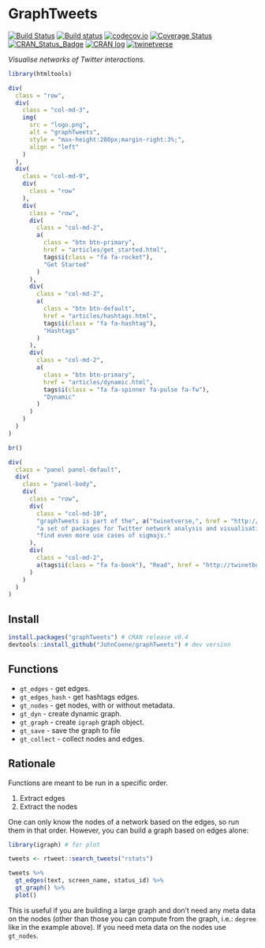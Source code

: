 # GraphTweets

[![Build Status](https://travis-ci.org/JohnCoene/graphTweets.svg?branch=master)](https://travis-ci.org/JohnCoene/graphTweets)
[![Build status](https://ci.appveyor.com/api/projects/status/t37a595yg5eb2sx6/branch/master?svg=true)](https://ci.appveyor.com/project/JohnCoene/graphtweets/branch/master)
[![codecov.io](https://codecov.io/github/JohnCoene/graphTweets/coverage.svg?branch=master)](https://codecov.io/github/JohnCoene/graphTweets?branch=master)
[![Coverage Status](https://coveralls.io/repos/github/JohnCoene/graphTweets/badge.svg?branch=master)](https://coveralls.io/github/JohnCoene/graphTweets?branch=master)
[![CRAN_Status_Badge](http://www.r-pkg.org/badges/version/graphTweets)](https://cran.r-project.org/package=graphTweets)
[![CRAN log](http://cranlogs.r-pkg.org/badges/grand-total/graphTweets)](http://cranlogs.r-pkg.org/badges/graphTweets)
[![twinetverse](https://img.shields.io/badge/twinetverse-0.0.2-yellow.svg)](http://twinetverse.john-coene.com/)

*Visualise networks of Twitter interactions.*

```r
library(htmltools)

div(
  class = "row",
  div(
    class = "col-md-3",
    img(
      src = "logo.png",
      alt = "graphTweets",
      style = "max-height:280px;margin-right:3%;",
      align = "left"
    )
  ),
  div(
    class = "col-md-9",
    div(
      class = "row"
    ),
    div(
      class = "row",
      div(
        class = "col-md-2",
        a(
          class = "btn btn-primary",
          href = "articles/get_started.html",
          tags$i(class = "fa fa-rocket"),
          "Get Started"
        )
      ),
      div(
        class = "col-md-2",
        a(
          class = "btn btn-default",
          href = "articles/hashtags.html",
          tags$i(class = "fa fa-hashtag"),
          "Hashtags"
        )
      ),
      div(
        class = "col-md-2",
        a(
          class = "btn btn-primary",
          href = "articles/dynamic.html",
          tags$i(class = "fa fa-spinner fa-pulse fa-fw"),
          "Dynamic"
        )
      )
    )
  )
)

br()

div(
  class = "panel panel-default",
  div(
    class = "panel-body",
    div(
      class = "row",
      div(
        class = "col-md-10",
        "graphTweets is part of the", a("twinetverse,", href = "http://twinetverse.john-coene.com/", target = "_blank"),
        "a set of packages for Twitter network analysis and visualisation, which comes with a book in which you will",
        "find even more use cases of sigmajs."
      ),
      div(
        class = "col-md-2",
        a(tags$i(class = "fa fa-book"), "Read", href = "http://twinetbook.john-coene.com/", target = "_blank", class = "btn btn-default")
      )
    )
  )
)
```

## Install

```R
install.packages("graphTweets") # CRAN release v0.4
devtools::install_github("JohnCoene/graphTweets") # dev version
```

## Functions

- `gt_edges` - get edges.
- `gt_edges_hash` - get hashtags edges.
- `gt_nodes` - get nodes, with or without metadata.
- `gt_dyn` - create dynamic graph.
- `gt_graph` - create `igraph` graph object.
- `gt_save` - save the graph to file
- `gt_collect` - collect nodes and edges.

## Rationale

Functions are meant to be run in a specific order.

1. Extract edges
2. Extract the nodes

One can only know the nodes of a network based on the edges, so run them in that order. However, you can build a graph based on edges alone:

```R
library(igraph) # for plot

tweets <- rtweet::search_tweets("rstats")

tweets %>% 
  gt_edges(text, screen_name, status_id) %>% 
  gt_graph() %>% 
  plot()
```

This is useful if you are building a large graph and don't need any meta data on the nodes (other than those you can compute from the graph, i.e.: `degree` like in the example above). If you need meta data on the nodes use `gt_nodes`.
